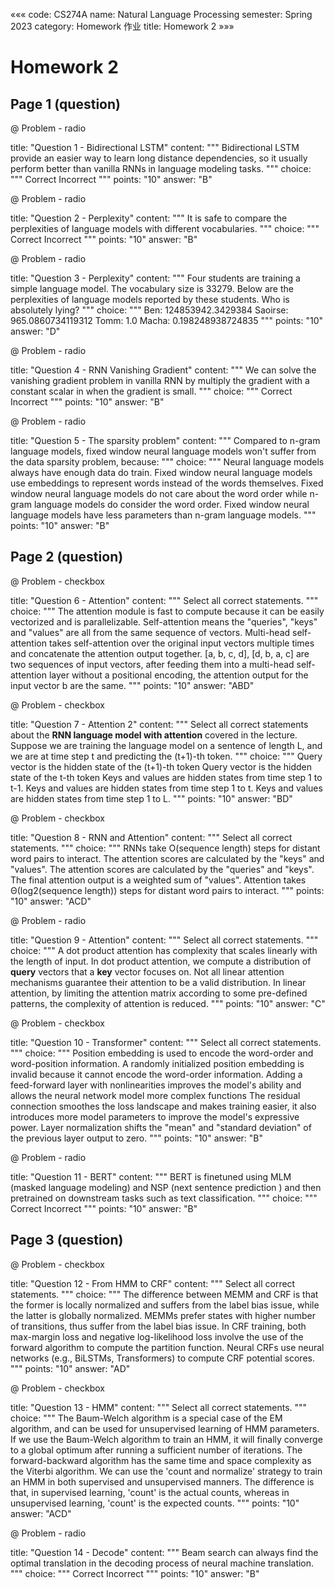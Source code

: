 «««
code: CS274A
name: Natural Language Processing
semester: Spring 2023
category: Homework 作业
title: Homework 2
»»»

# Homework 2

## Page 1 (question)

@ Problem - radio

title: "Question 1 - Bidirectional LSTM"
content: """
Bidirectional LSTM provide an easier way to learn long distance dependencies, so it usually perform better than vanilla RNNs in language modeling tasks.
"""
choice: """
Correct
Incorrect
"""
points: "10"
answer: "B"


@ Problem - radio

title: "Question 2 - Perplexity"
content: """
It is safe to compare the perplexities of language models with different vocabularies.
"""
choice: """
Correct
Incorrect
"""
points: "10"
answer: "B"


@ Problem - radio

title: "Question 3 - Perplexity"
content: """
Four students are training a simple language model. The vocabulary size is 33279. Below are the perplexities of language models reported by these students. Who is absolutely lying?
"""
choice: """
Ben: 124853942.3429384
Saoirse: 965.0860734119312
Tomm: 1.0
Macha: 0.198248938724835
"""
points: "10"
answer: "D"


@ Problem - radio

title: "Question 4 - RNN Vanishing Gradient"
content: """
We can solve the vanishing gradient problem in vanilla RNN by multiply the gradient with a constant scalar in when the gradient is small.
"""
choice: """
Correct
Incorrect
"""
points: "10"
answer: "B"


@ Problem - radio

title: "Question 5 - The sparsity problem"
content: """
Compared to n-gram language models, fixed window neural language models won't suffer from the data sparsity problem, because:
"""
choice: """
Neural language models always have enough data do train.
Fixed window neural language models use embeddings to represent words instead of the words themselves.
Fixed window neural language models do not care about the word order while n-gram language models do consider the word order.
Fixed window neural language models have less parameters than n-gram language models.
"""
points: "10"
answer: "B"


## Page 2 (question)


@ Problem - checkbox

title: "Question 6 - Attention"
content: """
Select all correct statements.
"""
choice: """
The attention module is fast to compute because it can be easily vectorized and is parallelizable.
Self-attention means the "queries", "keys" and "values" are all from the same sequence of vectors.
Multi-head self-attention takes self-attention over the original input vectors multiple times and concatenate the attention output together.
[a, b, c, d], [d, b, a, c] are two sequences of input vectors, after feeding them into a multi-head self-attention layer without a positional encoding, the attention output for the input vector b are the same.
"""
points: "10"
answer: "ABD"


@ Problem - checkbox

title: "Question 7 - Attention 2"
content: """
Select all correct statements about the **RNN language model with attention** covered in the lecture. Suppose we are training the language model on a sentence of length L, and we are at time step t and predicting the (t+1)-th token.
"""
choice: """
Query vector is the hidden state of the (t+1)-th token
Query vector is the hidden state of the t-th token
Keys and values are hidden states from time step 1 to t-1.
Keys and values are hidden states from time step 1 to t.
Keys and values are hidden states from time step 1 to L.
"""
points: "10"
answer: "BD"


@ Problem - checkbox

title: "Question 8 - RNN and Attention"
content: """
Select all correct statements.
"""
choice: """
RNNs take O(sequence length) steps for distant word pairs to interact.
The attention scores are calculated by the "keys" and "values".
The attention scores are calculated by the "queries" and "keys".
The final attention output  is a weighted sum of "values".
Attention takes Θ(log2(sequence length)) steps for distant word pairs to interact.
"""
points: "10"
answer: "ACD"


@ Problem - radio

title: "Question 9 - Attention"
content: """
Select all correct statements.
"""
choice: """
A dot product attention has complexity that scales linearly with the length of input.
In dot product attention, we compute a distribution of **query** vectors that a **key** vector focuses on.
Not all linear attention mechanisms guarantee their attention to be a valid distribution.
In linear attention, by limiting the attention matrix according to some pre-defined patterns, the complexity of attention is reduced.
"""
points: "10"
answer: "C"


@ Problem - checkbox

title: "Question 10 - Transformer"
content: """
Select all correct statements.
"""
choice: """
Position embedding is used to encode the word-order and word-position information. A randomly initialized position embedding is invalid because it cannot encode the word-order information.
Adding a feed-forward layer with nonlinearities improves the model's ability and allows the neural network model more complex functions
The residual connection smoothes the loss landscape and makes training easier, it also introduces more model parameters to improve the model's expressive power.
Layer normalization shifts the "mean" and "standard deviation" of the previous layer output to zero.
"""
points: "10"
answer: "B"


@ Problem - radio

title: "Question 11 - BERT"
content: """
BERT is finetuned using MLM (masked language modeling) and NSP (next sentence prediction ) and then pretrained on downstream tasks such as text classification.
"""
choice: """
Correct
Incorrect
"""
points: "10"
answer: "B"


## Page 3 (question)

@ Problem - checkbox

title: "Question 12 - From HMM to CRF"
content: """
Select all correct statements.
"""
choice: """
The difference between MEMM and CRF is that the former is locally normalized and suffers from the label bias issue, while the latter is globally normalized. 
MEMMs prefer states with higher number of transitions, thus suffer from the label bias issue.
In CRF training, both max-margin loss and negative log-likelihood loss involve the use of the forward algorithm to compute the partition function.
Neural CRFs use neural networks (e.g., BiLSTMs, Transformers) to compute CRF potential scores.
"""
points: "10"
answer: "AD"


@ Problem - checkbox

title: "Question 13 - HMM"
content: """
Select all correct statements.
"""
choice: """
The Baum-Welch algorithm is a special case of the EM algorithm, and can be used for unsupervised learning of HMM parameters.
If we use the Baum-Welch algorithm to train an HMM, it will finally converge to a global optimum after running a  sufficient number of iterations.
The forward-backward algorithm has the same time and space complexity as the Viterbi algorithm. 
We can use the 'count and normalize' strategy to train an HMM in both supervised and unsupervised manners.  The difference is that, in supervised learning, 'count' is the actual counts, whereas in unsupervised learning, 'count' is the expected counts.
"""
points: "10"
answer: "ACD"


@ Problem - radio

title: "Question 14 - 	Decode"
content: """
Beam search can always find the optimal translation in the decoding process of neural machine translation.
"""
choice: """
Correct
Incorrect
"""
points: "10"
answer: "B"